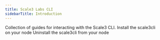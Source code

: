 ```yaml
---
title: Scale3 Labs CLI
sidebarTitle: Introduction
---
```


Collection of guides for interacting with the Scale3 CLI.
<CardGroup cols={2}>
  <Card title="Installing Scale3 Labs CLI" icon="arrows-rotate" href="/command-line-interface/install-Scale3-Cli">
  Install the scale3cli on your node
</Card>
  <Card title="Uninstalling Scale3 Labs CLI" icon="arrows-rotate" href="/command-line-interface/uninstall-Scale3-Cli">
  Uninstall the scale3cli from your node
</Card>
</CardGroup>


